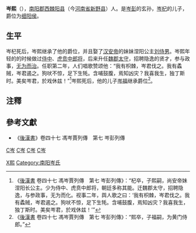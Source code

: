 {{東亞男性歷史人物
|名稱 = 细阳侯岑熙
|身份 = 
|国家 = [[中国|中国]]
|時代 = [[东汉|东汉]]
|主君 = 
|屆數 =
|最高職務 = 
|姓 = 岑
|名 = 熙
|字 = 
|號 = 
|官職 = [[侍中|侍中]]、[[虎贲中郎将|虎贲中郎将]]→[[魏郡太守|魏郡太守]]
|封爵 = [[细阳侯|细阳侯]]
|封地 = 
|族裔 = 
|籍貫 = [[南阳郡|南阳郡]][[西棘阳县|西棘阳县]]
|本籍 =
|出生日期 = 
|婚年 =
|逝世日期 = 
|父親 = [[岑杞|岑杞]]
|子 = [[岑福|岑福]]
|妻 = [[刘侍男|刘侍男]]
}}

'''岑熙'''（{{bd|？||？||catIdx=C岑}}），[[南阳郡|南阳郡]][[西棘阳县|西棘阳县]]（今[[河南省|河南省]][[新野县|新野县]]）人。是[[岑彭|岑彭]]的玄孙，[[岑杞|岑杞]]的儿子，爵位为[[细阳侯|细阳侯]]。

== 生平 ==
岑杞死后，岑熙继承了他的爵位，并且娶了[[汉安帝|汉安帝]]的妹妹涅阳公主[[刘侍男|刘侍男]]。岑熙年轻的的时候做过[[侍中|侍中]]、[[虎贲中郎将|虎贲中郎将]]，后来升任[[魏郡|魏郡]][[太守|太守]]，招聘隐逸的贤才，参与政事，[[无为而治|无为而治]]。任职第二年，人们唱歌赞颂他：“我有枳棘，岑君伐之。我有蟊贼，岑君遏之。狗吠不惊，足下生牦。含哺鼓腹，焉知凶灾？我喜我生，独丁斯时。美矣岑君，於戏休兹！”<ref>《[[後漢書|後漢書]] 卷四十七 馮岑賈列傳　第七  岑彭列傳》：“杞卒，子熙嗣，尚安帝妹涅阳长公主。少为侍中、虎贲中郎将，朝廷多称其能。迁魏郡太守，招聘隐逸，与参政事，无为而化。视事二年，舆人歌之曰：‘我有枳棘，岑君伐之。我有蟊贼，岑君遏之。狗吠不惊，足下生牦。含哺鼓腹，焉知凶灾？我喜我生，独丁斯时。美矣岑君，於戏休兹！’”</ref>岑熙死后，他的儿子[[岑福|岑福]]继承爵位<ref>《[[後漢書|後漢書]] 卷四十七 馮岑賈列傳　第七  岑彭列傳》：“熙卒，子福嗣，为黄门侍郎。”</ref>。

==注釋==
{{reflist|2}}

==參考文獻==
*《[[後漢書|後漢書]]》卷四十七 馮岑賈列傳　第七  岑彭列傳

[[分类:东汉侍中|C岑]]
[[分类:东汉虎贲中郎将|C岑]]
[[分类:东汉太守|C岑]]
[[分类:魏郡太守|C岑]]
[[Category:岑姓|X熙]]
[[Category:南阳岑氏|Category:南阳岑氏]]